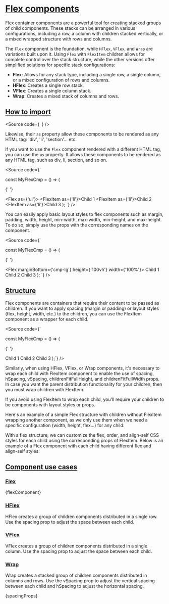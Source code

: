 


<Meta title="Components/Core/Layout/Flex/Docs" />

# [Flex components](#flex-components)

Flex container components are a powerful tool for creating stacked groups of child components.
These stacks can be arranged in various configurations, including a row,
a column with children stacked vertically, or a mixed wrapped structure with rows and columns.

The `Flex` component is the foundation, while `HFlex`, `VFlex`, and `Wrap`
are variations built upon it. Using `Flex` with `FlexItem` children allows
for complete control over the stack structure, while the other versions
offer simplified solutions for specific stack configurations:

- **Flex**: Allows for any stack type, including a single row, a single column, or a mixed configuration of rows and columns.
- **HFlex**: Creates a single row stack.
- **VFlex**: Creates a single column stack.
- **Wrap**: Creates a mixed stack of columns and rows.

## [How to import](#how-to-import)

<Source
  code={`
`}
/>

Likewise, their `as` property allow these components to be rendered as any HTML tag:
'div', 'li', 'section'... etc.

If you want to use the `Flex` component rendered with a different HTML tag, you can use the `as` property.
It allows these components to be rendered as any HTML tag, such as div, li, section, and so on.

<Source
  code={`

const MyFlexCmp = () => (

{' '}

<Flex as={'ul'}>
  <FlexItem as={'li'}>Child 1</FlexItem>
  <FlexItem as={'li'}>Child 2</FlexItem>
  <FlexItem as={'li'}>Child 3</FlexItem>
</Flex>
); `} />

You can easily apply basic layout styles to flex components
such as margin, padding, width, height, min-width, max-width, min-height, and max-height.
To do so, simply use the props with the corresponding names on the component.

<Source
  code={`

const MyFlexCmp = () => (

{' '}

<Flex marginBottom={'cmp-lg'} height={'100vh'} width={'100%'}>
  <FlexItem>Child 1</FlexItem>
  <FlexItem>Child 2</FlexItem>
  <FlexItem>Child 3</FlexItem>
</Flex>
); `} />

## [Structure](#structure)

Flex components are containers that require their content
to be passed as children. If you want to apply spacing (margin or padding)
or layout styles (flex, height, width, etc.) to the children,
you can use the FlexItem component as a wrapper for each child.

<Source
  code={`

const MyFlexCmp = () => (

{' '}

<Flex>
  <FlexItem>Child 1</FlexItem>
  <FlexItem>Child 2</FlexItem>
  <FlexItem>Child 3</FlexItem>
</Flex>
);`} />

Similarly, when using HFlex, VFlex, or Wrap components,
it's necessary to wrap each child with FlexItem component
to enable the use of spacing, hSpacing, vSpacing, childrenFitFullHeight,
and childrenFitFullWidth props. In case you want the parent distribution
functionality for your children, then you must wrap children with FlexItem.

If you avoid using FlexItem to wrap each child, you'll require
your children to be components with layout styles or props.

Here's an example of a simple Flex structure with children without
FlexItem wrapping another component, as we only use them when
we need a specific configuration (width, height, flex...) for any child:

<Canvas of={FlexStories.Base} />

With a flex structure, we can customize the flex, order, and align-self
CSS styles for each child using the corresponding props of FlexItem.
Below is an example of a Flex component with each child having different flex and align-self styles:

<Canvas of={CaseFlexStories.FlexAndFlexItems} />

## [Component use cases](#component-use-cases)

### [Flex](#flex)

<Markdown>{flexComponent}</Markdown>

<Canvas of={FlexStories.Base} />

### [HFlex](#hflex)

HFlex creates a group of children components distributed in a single row.
Use the spacing prop to adjust the space between each child.

<Canvas of={HFlexStories.Base} />

### [VFlex](#vflex)

VFlex creates a group of children components distributed in a
single column. Use the spacing prop to adjust the space between each child.

<Canvas of={VFlexStories.Base} />

### [Wrap](#wrap)

Wrap creates a stacked group of children components distributed
in columns and rows. Use the vSpacing prop to adjust the vertical
spacing between each child and hSpacing to adjust the horizontal spacing.

<Canvas of={WrapStories.Base} />

<Markdown>{spacingProps}</Markdown>
